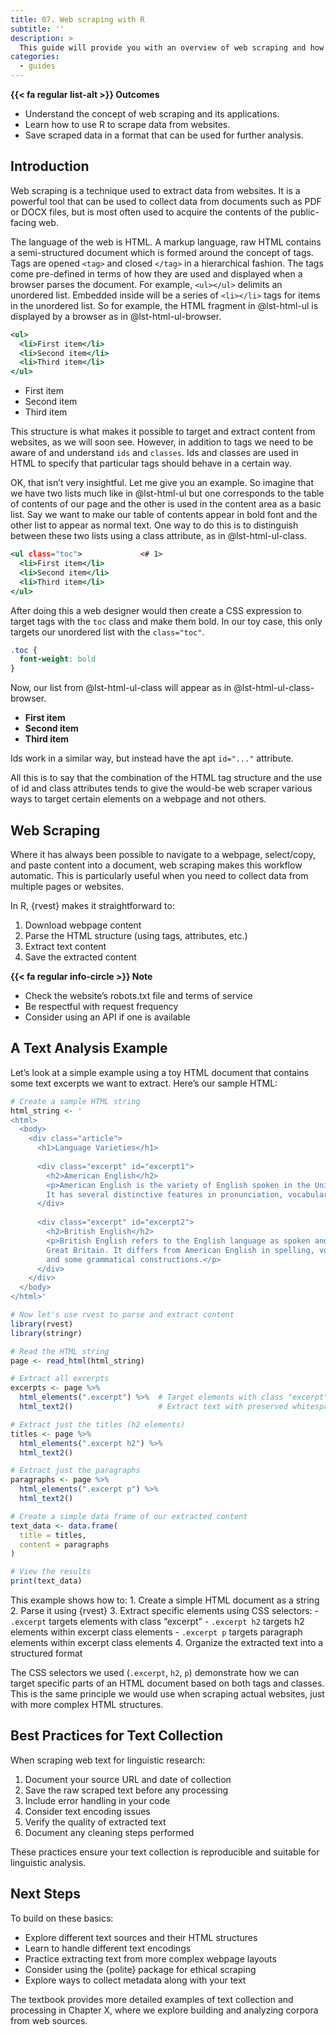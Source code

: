 ```yaml
---
title: 07. Web scraping with R
subtitle: ''
description: >
  This guide will provide you with an overview of web scraping and how you can use R to scrape data from the web using packages such as {rvest}. Web scraping is a technique used to extract data from websites. It is a powerful tool that can be used to collect data for research, analysis, and visualization. In this guide, you will learn how to use R to scrape data from websites and save it in a format that can be used for further analysis.
categories:
  - guides
---
```


<!--
Goal: The goal of the guide is to provide readers of the textbook "An Introduction to Quantitative Text Analysis for Linguistics: Reproducible Research Using R" an overview of web scraping as an approach to gathering (language) data from the web for use in linguistic research. The guide needs to be accessible to readers who are new to web scraping and R. The guide should provide a basic introduction to web scraping, explain HTML (the language of the web) enough to understand how packages like {rvest} can use the Document Object Structure to target and extract information. Finally, the guide should provide a simple example of how to scrape data from a website using R that is relevant to the field of linguistics.
-->

::: {.callout}
**{{< fa regular list-alt >}} Outcomes**

- Understand the concept of web scraping and its applications.
- Learn how to use R to scrape data from websites.
- Save scraped data in a format that can be used for further analysis.
:::

## Introduction

Web scraping is a technique used to extract data from websites. It is a powerful tool that can be used to collect data from documents such as PDF or DOCX files, but is most often used to acquire the contents of the public-facing web.

The language of the web is HTML. A markup language, raw HTML contains a semi-structured document which is formed around the concept of tags. Tags are opened `<tag>` and closed `</tag>` in a hierarchical fashion. The tags come pre-defined in terms of how they are used and displayed when a browser parses the document. For example, `<ul></ul>` delimits an unordered list. Embedded inside will be a series of `<li></li>` tags for items in the unordered list. So for example, the HTML fragment in @lst-html-ul is displayed by a browser as in @lst-html-ul-browser.

:::{#lst-html-ul}
```.html
<ul>
  <li>First item</li>
  <li>Second item</li>
  <li>Third item</li>
</ul>
```
:::


:::{#lst-html-ul-browser}
```{=html}
<ul>
  <li>First item</li>
  <li>Second item</li>
  <li>Third item</li>
</ul>
```
:::

This structure is what makes it possible to target and extract content from websites, as we will soon see. However, in addition to tags we need to be aware of and understand `ids` and `classes`. Ids and classes are used in HTML to specify that particular tags should behave in a certain way.

OK, that isn't very insightful. Let me give you an example. So imagine that we have two lists much like in @lst-html-ul but one corresponds to the table of contents of our page and the other is used in the content area as a basic list. Say we want to make our table of contents appear in bold font and the other list to appear as normal text. One way to do this is to distinguish between these two lists using a class attribute, as in @lst-html-ul-class.

:::{#lst-html-ul-class}
```.html
<ul class="toc">             <# 1>
  <li>First item</li>
  <li>Second item</li>
  <li>Third item</li>
</ul>
```
:::

After doing this a web designer would then create a CSS expression to target tags with the `toc` class and make them bold. In our toy case, this only targets our unordered list with the `class="toc"`.

:::{#lst-css-class-toc}
```.css
.toc {
  font-weight: bold
}
```
:::

Now, our list from @lst-html-ul-class will appear as in @lst-html-ul-class-browser.

:::{#lst-html-ul-class-browser}
```{=html}
<style>
  .toc {
    font-weight: bold
  }
</style>

<ul class="toc">
  <li>First item</li>
  <li>Second item</li>
  <li>Third item</li>
</ul>
```
:::

Ids work in a similar way, but instead have the apt `id="..."` attribute.

All this is to say that the combination of the HTML tag structure and the use of id and class attributes tends to give the would-be web scraper various ways to target certain elements on a webpage and not others.

## Web Scraping

Where it has always been possible to navigate to a webpage, select/copy, and paste content into a document, web scraping makes this workflow automatic. This is particularly useful when you need to collect data from multiple pages or websites.

In R, {rvest} makes it straightforward to:

1. Download webpage content
2. Parse the HTML structure (using tags, attributes, etc.)
3. Extract text content
4. Save the extracted content

::: {.callout}
**{{< fa regular info-circle >}} Note**

- Check the website's robots.txt file and terms of service
- Be respectful with request frequency
- Consider using an API if one is available
:::

## A Text Analysis Example

Let's look at a simple example using a toy HTML document that contains some text excerpts we want to extract. Here's our sample HTML:

```r
# Create a sample HTML string
html_string <- '
<html>
  <body>
    <div class="article">
      <h1>Language Varieties</h1>
      
      <div class="excerpt" id="excerpt1">
        <h2>American English</h2>
        <p>American English is the variety of English spoken in the United States. 
        It has several distinctive features in pronunciation, vocabulary, and grammar.</p>
      </div>
      
      <div class="excerpt" id="excerpt2">
        <h2>British English</h2>
        <p>British English refers to the English language as spoken and written in 
        Great Britain. It differs from American English in spelling, vocabulary, 
        and some grammatical constructions.</p>
      </div>
    </div>
  </body>
</html>'

# Now let's use rvest to parse and extract content
library(rvest)
library(stringr)

# Read the HTML string
page <- read_html(html_string)

# Extract all excerpts
excerpts <- page %>%
  html_elements(".excerpt") %>%  # Target elements with class "excerpt"
  html_text2()                   # Extract text with preserved whitespace

# Extract just the titles (h2 elements)
titles <- page %>%
  html_elements(".excerpt h2") %>%
  html_text2()

# Extract just the paragraphs
paragraphs <- page %>%
  html_elements(".excerpt p") %>%
  html_text2()

# Create a simple data frame of our extracted content
text_data <- data.frame(
  title = titles,
  content = paragraphs
)

# View the results
print(text_data)
```

This example shows how to:
1. Create a simple HTML document as a string
2. Parse it using {rvest}
3. Extract specific elements using CSS selectors:
   - `.excerpt` targets elements with class "excerpt"
   - `.excerpt h2` targets h2 elements within excerpt class elements
   - `.excerpt p` targets paragraph elements within excerpt class elements
4. Organize the extracted text into a structured format

The CSS selectors we used (`.excerpt`, `h2`, `p`) demonstrate how we can target specific parts of an HTML document based on both tags and classes. This is the same principle we would use when scraping actual websites, just with more complex HTML structures.

## Best Practices for Text Collection

When scraping web text for linguistic research:

1. Document your source URL and date of collection
2. Save the raw scraped text before any processing
3. Include error handling in your code
4. Consider text encoding issues
5. Verify the quality of extracted text
6. Document any cleaning steps performed

These practices ensure your text collection is reproducible and suitable for linguistic analysis.

## Next Steps

To build on these basics:

- Explore different text sources and their HTML structures
- Learn to handle different text encodings
- Practice extracting text from more complex webpage layouts
- Consider using the {polite} package for ethical scraping
- Explore ways to collect metadata along with your text

The textbook provides more detailed examples of text collection and processing in Chapter X, where we explore building and analyzing corpora from web sources.

